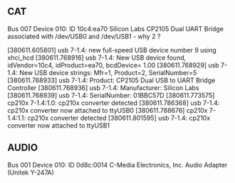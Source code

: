 ## CAT

Bus 007 Device 010: ID 10c4:ea70 Silicon Labs CP2105 Dual UART Bridge
associated with /dev/USB0 and /dev/USB1 - why 2 ?

[380611.605801] usb 7-1.4: new full-speed USB device number 9 using xhci_hcd
[380611.768916] usb 7-1.4: New USB device found, idVendor=10c4, idProduct=ea70, bcdDevice= 1.00
[380611.768929] usb 7-1.4: New USB device strings: Mfr=1, Product=2, SerialNumber=5
[380611.768933] usb 7-1.4: Product: CP2105 Dual USB to UART Bridge Controller
[380611.768936] usb 7-1.4: Manufacturer: Silicon Labs
[380611.768939] usb 7-1.4: SerialNumber: 01BBC57D
[380611.773575] cp210x 7-1.4:1.0: cp210x converter detected
[380611.786368] usb 7-1.4: cp210x converter now attached to ttyUSB0
[380611.788676] cp210x 7-1.4:1.1: cp210x converter detected
[380611.801595] usb 7-1.4: cp210x converter now attached to ttyUSB1


## AUDIO

Bus 001 Device 010: ID 0d8c:0014 C-Media Electronics, Inc. Audio Adapter (Unitek Y-247A)
